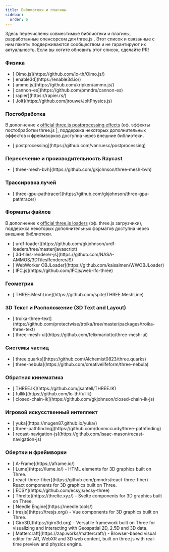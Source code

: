 ```yaml
---
title: Библиотеки и плагины
sidebar:
  order: 6
---
```


Здесь перечислены совместимые библиотеки и плагины, разработанные опенсорсом для three.js . Этот
список и связанные с ним пакеты поддерживаются сообществом и не гарантируют
их актуальность. Если вы хотите обновить этот список, сделайте PR!

### Физика

<ul>
  <li>[ Oimo.js](https://github.com/lo-th/Oimo.js/)</li>
  <li>[ enable3d](https://enable3d.io/)</li>
  <li>[ ammo.js](https://github.com/kripken/ammo.js/)</li>
  <li>[ cannon-es](https://github.com/pmndrs/cannon-es)</li>
  <li>[ rapier](https://rapier.rs/)</li>
  <li>[ Jolt](https://github.com/jrouwe/JoltPhysics.js)</li>
</ul>

### Постобработка

В дополнение к [ official three.js postprocessing effects](https://github.com/mrdoob/three.js/tree/dev/examples/jsm/postprocessing) (оф. эффекты постобработки three.js ],
поддержка некоторых дополнительных эффектов и фреймворков доступна через внешние библиотеки.

<ul>
  <li>[ postprocessing](https://github.com/vanruesc/postprocessing)</li>
</ul>

### Пересечение и производительность Raycast

<ul>
  <li>[ three-mesh-bvh](https://github.com/gkjohnson/three-mesh-bvh)</li>
</ul>

### Трассировка лучей

<ul>
  <li>
    [ three-gpu-pathtracer](https://github.com/gkjohnson/three-gpu-pathtracer)
  </li>
</ul>

### Форматы файлов

В дополнение к [ official three.js loaders](https://github.com/mrdoob/three.js/tree/dev/examples/jsm/loaders) (оф. three.js загрузчики),
поддержка некоторых дополнительных форматов доступна через внешние библиотеки.

<ul>
  <li>
    [
    urdf-loader](https://github.com/gkjohnson/urdf-loaders/tree/master/javascript)
  </li>
  <li>
    [ 3d-tiles-renderer-js](https://github.com/NASA-AMMOS/3DTilesRendererJS)
  </li>
  <li>[ WebWorker OBJLoader](https://github.com/kaisalmen/WWOBJLoader)</li>
  <li>[ IFC.js](https://github.com/IFCjs/web-ifc-three)</li>
</ul>

### Геометрия

<ul>
  <li>[ THREE.MeshLine](https://github.com/spite/THREE.MeshLine)</li>
</ul>

### 3D Текст и Расположение (3D Text and Layout)

<ul>
  <li>
    [
    troika-three-text](https://github.com/protectwise/troika/tree/master/packages/troika-three-text)
  </li>
  <li>[ three-mesh-ui](https://github.com/felixmariotto/three-mesh-ui)</li>
</ul>

### Системы частиц

<ul>
  <li>[ three.quarks](https://github.com/Alchemist0823/three.quarks)</li>
  <li>[ three-nebula](https://github.com/creativelifeform/three-nebula)</li>
</ul>

### Обратная кинематика

<ul>
  <li>[ THREE.IK](https://github.com/jsantell/THREE.IK)</li>
  <li>[ fullik](https://github.com/lo-th/fullik)</li>
  <li>[ closed-chain-ik](https://github.com/gkjohnson/closed-chain-ik-js)</li>
</ul>

### Игровой искусственный интеллект

<ul>
  <li>[ yuka](https://mugen87.github.io/yuka/)</li>
  <li>[ three-pathfinding](https://github.com/donmccurdy/three-pathfinding)</li>
  <li>
    [ recast-navigation-js](https://github.com/isaac-mason/recast-navigation-js)
  </li>
</ul>

### Обертки и фреймворки

<ul>
  <li>[ A-Frame](https://aframe.io/)</li>
  <li>
    [ Lume](https://lume.io/) - HTML elements for 3D graphics built on Three.
  </li>
  <li>
    [ react-three-fiber](https://github.com/pmndrs/react-three-fiber) - React
    components for 3D graphics built on Three.
  </li>
  <li>[ ECSY](https://github.com/ecsyjs/ecsy-three)</li>
  <li>
    [ Threlte](https://threlte.xyz/) - Svelte components for 3D graphics built
    on Three.
  </li>
  <li>[ Needle Engine](https://needle.tools/)</li>
  <li>
    [ tresjs](https://tresjs.org/) - Vue components for 3D graphics built on
    Three.
  </li>
  <li>
    [ Giro3D](https://giro3d.org) - Versatile framework built on Three for
    visualizing and interacting with Geospatial 2D, 2.5D and 3D data.
  </li>
  <li>
    [ Mattercraft](https://zap.works/mattercraft/) - Browser-based visual editor
    for AR, WebXR and 3D web content, built on three.js with real-time preview
    and physics engine.
  </li>
</ul>
